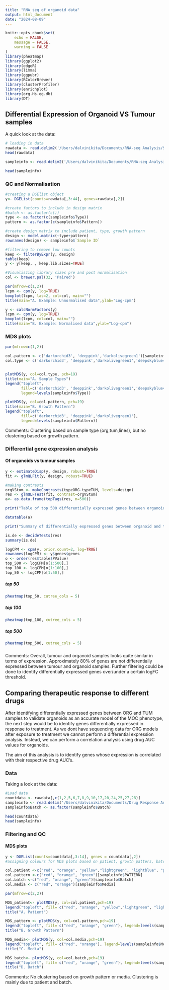 ```yaml
---
title: "RNA seq of organoid data"
output: html_document
date: "2024-08-09"
---
```


```r
knitr::opts_chunk$set(
	echo = FALSE,
	message = FALSE,
	warning = FALSE
)
library(pheatmap)
library(ggplot2)
library(edgeR)
library(limma)
library(ggpubr)
library(RColorBrewer)
library(clusterProfiler)
library(enrichplot)
library(org.Hs.eg.db)
library(DT)
```

## Differential Expression of Organoid VS Tumour samples 
A quick look at the data: 
```r

# loading in data
rawdata <- read.delim2('/Users/dalvinikita/Documents/RNA-seq Analysis/Sequencing Data/collated.count.tsv', header = TRUE, check.names = FALSE, stringsAsFactors = FALSE)
head(rawdata) 

sampleinfo <- read.delim2('/Users/dalvinikita/Documents/RNA-seq Analysis/Sequencing Data/Sample_info_orgs_cells.txt', header=TRUE, check.names = FALSE, stringsAsFactors = TRUE)

head(sampleinfo)

```

### QC and Normalisation
```r

#creating a DGElist object 
y<- DGEList(counts=rawdata[,3:44], genes=rawdata[,2])

#create factors to include in design matrix
#batch <- as.factor(c())
type <- as.factor(c(sampleinfo$Type))
pattern <- as.factor(c(sampleinfo$Pattern))

#create design matrix to include patient, type, growth pattern
design <- model.matrix(~type+pattern)
rownames(design) <- sampleinfo$`Sample ID`

#filtering to remove low counts
keep <- filterByExpr(y, design)
table(keep)
y <- y[keep, , keep.lib.sizes=TRUE]

#Visualiszing library sizes pre and post normalisation
col <- brewer.pal(32, 'Paired')

par(mfrow=c(1,2))
lcpm <- cpm(y, log=TRUE)
boxplot(lcpm, las=2, col=col, main="")
title(main="A. Example: Unnormalised data",ylab="Log-cpm")

y <- calcNormFactors(y) 
lcpm <- cpm(y, log=TRUE)
boxplot(lcpm, col=col, main="")
title(main="B. Example: Normalised data",ylab="Log-cpm")
```

### MDS plots 
```r
par(mfrow=c(1,2))

col.pattern <- c('darkorchid3', 'deeppink','darkolivegreen1')[sampleinfo$Pattern]
col.type <- c('darkorchid3', 'deeppink','darkolivegreen1','deepskyblue4', 'orange', 'chartreuse4')[sampleinfo$Type]


plotMDS(y, col=col.type, pch=19)
title(main="A. Sample Types")
legend("topleft",
       fill=c('darkorchid3', 'deeppink','darkolivegreen1','deepskyblue4', 'orange', 'chartreuse4'), 
       legend=levels(sampleinfo$Type))

plotMDS(y, col=col.pattern, pch=19)
title(main="B. Growth Pattern")
legend("topleft",
       fill=c('darkorchid3', 'deeppink','darkolivegreen1'), 
       legend=levels(sampleinfo$Pattern))
```

Comments: Clustering based on sample type (org,tum,lines), but no clustering based on growth pattern. 

### Differential gene expression analysis 

#### Of organoids vs tumour samples {.tabset}
```r
y <- estimateDisp(y, design, robust=TRUE)
fit <- glmQLFit(y, design, robust=TRUE)

#making contrasts
orgVStum <- makeContrasts(typeORG-typeTUM, levels=design)
res <- glmQLFTest(fit, contrast=orgVStum)
a<- as.data.frame(topTags(res, n=500))

print("Table of top 500 differentially expressed genes between organoid and tumour samples:")

datatable(a)

print("Summary of differentially expressed genes between organoid and tumour samples:")

is.de <- decideTests(res)
summary(is.de)

logCPM <- cpm(y, prior.count=2, log=TRUE)
rownames(logCPM) <- y$genes$genes
o <- order(res$table$PValue)
top_500 <- logCPM[o[1:500],]
top_100 <- logCPM[o[1:100],]
top_50 <- logCPM[o[1:50],]

```

##### top 50
```r
pheatmap(top_50, cutree_cols = 5)
```

##### top 100
```r
pheatmap(top_100, cutree_cols = 5)
```

##### top 500
```r
pheatmap(top_500, cutree_cols = 5)
```
###
Comments: Overall, tumour and organoid samples looks quite similar in terms of expression. Approximately 80% of genes are not differentially expressed between tumour and organoid samples. Further filtering could be done to identify differentially expressed genes over/under a certain logFC threshold.

## Comparing therapeutic response to different drugs

After identifying differentially expressed genes between ORG and TUM samples to validate organoids as an accurate model of the MOC phenotype, the next step would be to identify genes differentially expressed in response to treatment. As we dont have sequencing data for ORG models after exposure to treatment we cannot perform a differential expression analysis. Instead, we can perform a correlation analysis using drug AUC values for organoids. 

The aim of this analysis is to identify genes whose expression is correlated with their respective drug AUC's. 

### Data

Taking a look at the data: 
```r
#Load data
countdata <- rawdata[,c(1,2,5,6,7,8,9,10,17,20,24,25,27,28)]
sampleinfo <- read.delim('/Users/dalvinikita/Documents/Drug Response Analysis/SampleInfo.txt', header=TRUE, stringsAsFactors = TRUE, check.names = FALSE)
sampleinfo$Batch <- as.factor(sampleinfo$Batch)

head(countdata)
head(sampleinfo)

```

### Filtering and QC

#### MDS plots
```r
y <- DGEList(counts=countdata[,3:14], genes = countdata[,2])
#assigning colours for MDS plots based on patient, growth patters, batch, and media

col.patient <-c("red", "orange", "yellow","lightgreen", "lightblue", "purple", "magenta")[sampleinfo$PATIENT]
col.pattern <-c("red", "orange", "green")[sampleinfo$PATTERN]
col.batch <-c("red", "orange", "green")[sampleinfo$Batch]
col.media <- c("red", "orange")[sampleinfo$Media]

par(mfrow=c(2,2))

MDS_patient<- plotMDS(y, col=col.patient,pch=19)
legend("topleft", fill= c("red", "orange", "yellow","lightgreen", "lightblue", "purple", "magenta"), legend=levels(sampleinfo$PATIENT))
title("A. Patient")

MDS_pattern <- plotMDS(y, col=col.pattern,pch=19)
legend("topleft", fill= c("red", "orange", "green"), legend=levels(sampleinfo$PATTERN))
title("B. Growth Pattern")

MDS_media<- plotMDS(y, col=col.media,pch=19)
legend("topleft", fill= c("red", "orange"), legend=levels(sampleinfo$Media))
title("C. Media")

MDS_batch<- plotMDS(y, col=col.batch,pch=19)
legend("topleft", fill= c("red", "orange", "green"), legend=levels(sampleinfo$Batch))
title("D. Batch")

```

Comments: No clustering based on growth pattern or media. Clustering is mainly due to patient and batch. 

